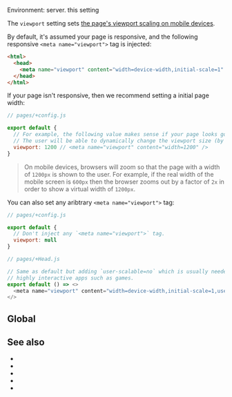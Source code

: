 

Environment: server.
<ImplementedBy noCustomGuide>this setting</ImplementedBy>

The `viewport` setting sets [the page's viewport scaling on mobile devices](https://developer.mozilla.org/en-US/docs/Web/HTML/Viewport_meta_tag).

By default, it's assumed your page is responsive, and the following responsive `<meta name="viewport">` tag is injected:

```html
<html>
  <head>
    <meta name="viewport" content="width=device-width,initial-scale=1" />
  </head>
</html>
```

If your page isn't responsive, then we recommend setting a initial page width:

```js
// pages/+config.js

export default {
  // For example, the following value makes sense if your page looks good with a 1200px width.
  // The user will be able to dynamically change the viewport size (by using pinch gestures).
  viewport: 1200 // <meta name="viewport" content="width=1200" />
}
```

> On mobile devices, browsers will zoom so that the page with a width of `1200px` is shown to the user. For example, if the real width of the mobile screen is `600px` then the browser zooms out by a factor of `2x` in order to show a virtual width of `1200px`.

You can also set any aribtrary `<meta name="viewport">` tag:

```js
// pages/+config.js

export default {
  // Don't inject any `<meta name="viewport">` tag.
  viewport: null
}
```
```js
// pages/+Head.js

// Same as default but adding `user-scalable=no` which is usually needed for
// highly interactive apps such as games.
export default () => <>
  <meta name="viewport" content="width=device-width,initial-scale=1,user-scalable=no" />
</>
```

## Global

<GlobalNote />


## See also

- <Link href="/head" />
- <Link href="/Head-setting" />
- <Link href="/title" />
- <Link href="/description" />
- <Link href="/image" />
